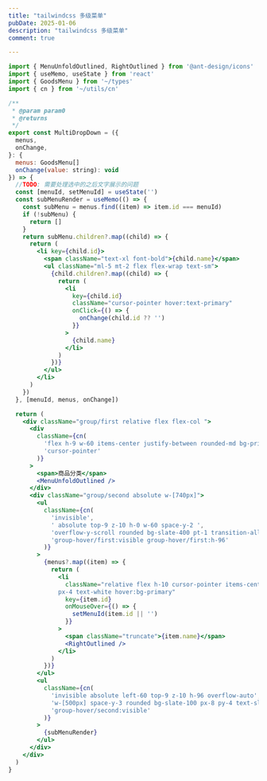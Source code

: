 ```yaml
---
title: "tailwindcss 多级菜单"
pubDate: 2025-01-06
description: "tailwindcss 多级菜单"
comment: true

---
```


```jsx
import { MenuUnfoldOutlined, RightOutlined } from '@ant-design/icons'
import { useMemo, useState } from 'react'
import { GoodsMenu } from '~/types'
import { cn } from '~/utils/cn'

/**
 * @param param0
 * @returns
 */
export const MultiDropDown = ({
  menus,
  onChange,
}: {
  menus: GoodsMenu[]
  onChange(value: string): void
}) => {
  //TODO: 需要处理选中的之后文字展示的问题
  const [menuId, setMenuId] = useState('')
  const subMenuRender = useMemo(() => {
    const subMenu = menus.find((item) => item.id === menuId)
    if (!subMenu) {
      return []
    }
    return subMenu.children?.map((child) => {
      return (
        <li key={child.id}>
          <span className="text-xl font-bold">{child.name}</span>
          <ul className="ml-5 mt-2 flex flex-wrap text-sm">
            {child.children?.map((child) => {
              return (
                <li
                  key={child.id}
                  className="cursor-pointer hover:text-primary"
                  onClick={() => {
                    onChange(child.id ?? '')
                  }}
                >
                  {child.name}
                </li>
              )
            })}
          </ul>
        </li>
      )
    })
  }, [menuId, menus, onChange])

  return (
    <div className="group/first relative flex flex-col ">
      <div
        className={cn(
          'flex h-9 w-60 items-center justify-between rounded-md bg-primary px-4 text-gray-100',
          'cursor-pointer'
        )}
      >
        <span>商品分类</span>
        <MenuUnfoldOutlined />
      </div>
      <div className="group/second absolute w-[740px]">
        <ul
          className={cn(
            'invisible',
            ' absolute top-9 z-10 h-0 w-60 space-y-2 ',
            'overflow-y-scroll rounded bg-slate-400 pt-1 transition-all',
            'group-hover/first:visible group-hover/first:h-96'
          )}
        >
          {menus?.map((item) => {
            return (
              <li
                className="relative flex h-10 cursor-pointer items-center justify-between
              px-4 text-white hover:bg-primary"
                key={item.id}
                onMouseOver={() => {
                  setMenuId(item.id || '')
                }}
              >
                <span className="truncate">{item.name}</span>
                <RightOutlined />
              </li>
            )
          })}
        </ul>
        <ul
          className={cn(
            'invisible absolute left-60 top-9 z-10 h-96 overflow-auto',
            'w-[500px] space-y-3 rounded bg-slate-100 px-8 py-4 text-slate-900',
            'group-hover/second:visible'
          )}
        >
          {subMenuRender}
        </ul>
      </div>
    </div>
  )
}

```